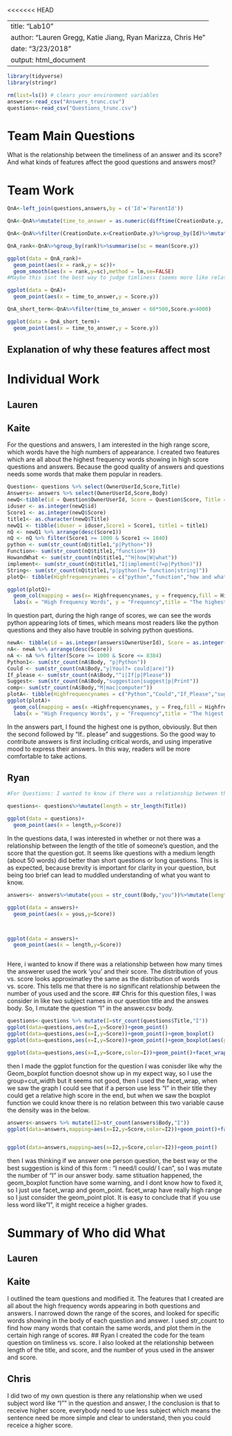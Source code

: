 <<<<<<< HEAD

---
title: "Lab10"
author: "Lauren Gregg, Katie Jiang, Ryan Marizza, Chris He"
date: "3/23/2018"
output: html_document
---


```{r setup, include=FALSE}
library(tidyverse)
library(stringr)

rm(list=ls()) # clears your environment variables
answers<-read_csv("Answers_trunc.csv")
questions<-read_csv("Questions_trunc.csv")


```
# Team Main Questions
What is the relationship between the timeliness of an answer and its score?
And what kinds of features affect the good questions and answers most?

# Team Work

```{r}
QnA<-left_join(questions,answers,by = c('Id'='ParentId'))

QnA<-QnA%>%mutate(time_to_answer = as.numeric(difftime(CreationDate.y, CreationDate.x,units = "mins")))#this gives the time to answer in seconds

QnA<-QnA%>%filter(CreationDate.x<CreationDate.y)%>%group_by(Id)%>%mutate(rank = row_number(time_to_answer))#here's where answers are ranked by their time to answer

QnA_rank<-QnA%>%group_by(rank)%>%summarise(sc = mean(Score.y))

ggplot(data = QnA_rank)+
  geom_point(aes(x = rank,y = sc))+
  geom_smooth(aes(x = rank,y=sc),method = lm,se=FALSE)
#Maybe this isnt the best way to judge timliness (seems more like relative timliness)

ggplot(data = QnA)+
  geom_point(aes(x = time_to_answer,y = Score.y))

QnA_short_term<-QnA%>%filter(time_to_answer < 60*500,Score.y<4000)

ggplot(data = QnA_short_term)+
  geom_point(aes(x = time_to_answer,y = Score.y))

```
 
 
 
## Explanation of why these features affect most


# Individual Work

## Lauren

## Kaite
For the questions and answers, I am interested in the high range score, which words have the high numbers of appearance. I created two features which are all about the highest frequency words showing in high score questions and answers. Because the good quality of answers and questions needs some words that make them popular in readers.
```{r}
Question<- questions %>% select(OwnerUserId,Score,Title)
Answers<- answers %>% select(OwnerUserId,Score,Body)
newQ<-tibble(id = Question$OwnerUserId, Score = Question$Score, Title = Question$Title)
iduser <- as.integer(newQ$id)
Score1 <- as.integer(newQ$Score)
title1<- as.character(newQ$Title)
newQ1 <- tibble(iduser = iduser,Score1 = Score1, title1 = title1)
nQ <- newQ1 %>% arrange(desc(Score1))
nQ <- nQ %>% filter(Score1 >= 1000 & Score1 <= 1040)
python <- sum(str_count(nQ$title1,"p|Python+"))
Function<- sum(str_count(nQ$title1,"function+"))
HowandWhat <- sum(str_count(nQ$title1,"^H|how|W|what"))
implement<- sum(str_count(nQ$title1,"I|implement(?=p|Python)"))
String<- sum(str_count(nQ$title1,"p|python(?= function|string)"))
plotQ<- tibble(Highfrequencynames = c("python","function","how and what","implement python","string"),frequency = c(python,Function,HowandWhat,implement,String))

ggplot(plotQ)+
  geom_col(mapping = aes(x= Highfrequencynames, y = frequency,fill = Highfrequencynames))+
  labs(x = "High Frequency Words", y = "Frequency",title = "The highest freqency words appear in score range is between 1000 to 1040\n in good questions")
```
In question part, during the high range of scores, we can see the words python appearing lots of times, which means most readers like the python questions and they also have trouble in solving python questions.
```{r}
newA<- tibble(id = as.integer(answers$OwnerUserId), Score = as.integer(answers$Score), Body = as.character(answers$Body))
nA<- newA %>% arrange(desc(Score))
nA <- nA %>% filter(Score >= 1000 & Score <= 8384)
Python1<- sum(str_count(nA$Body, "p|Python"))
Could <- sum(str_count(nA$Body,"y|You(?= could|are)"))
If_please <- sum(str_count(nA$Body,"^i|If|p|Please"))
Suggest<- sum(str_count(nA$Body,"suggestion|suggest|p|Print"))
comp<- sum(str_count(nA$Body,"M|mac|computer"))
plotA<- tibble(Highfrequencynames = c("Python","Could","If_Please","suggest","computer"),Freq = c(Python1,Could,If_please,Suggest,comp))
ggplot(plotA)+
  geom_col(mapping = aes(x =Highfrequencynames, y = Freq,fill = Highfrequencynames ))+
  labs(x = "High Frequency Words", y = "Frequency",title = "The higest freqency words appear in score range is between 1000 to 8384 \nin good answers")

```
In the answers part, I found the highest one is python, obviously. But then the second followed by "If.. please" and suggestions. So the good way to contribute answers is first including critical words, and using imperative mood to express their answers. In this way, readers will be more comfortable to take actions.

## Ryan

```{r}
#For Questions: I wanted to know if there was a relationship between the length of a question and its score

questions<- questions%>%mutate(length = str_length(Title))

ggplot(data = questions)+
  geom_point(aes(x = length,y=Score))

```
In the questions data, I was interested in whether or not there was a relationship between the length of the title of someone's question, and the score that the question got. It seems like questions with a medium length (about 50 words) did better than short questions or long questions. This is as expected, because brevity is important for clarity in your question, but being too brief can lead to muddled understanding of what you want to know.

```{r}
answers<- answers%>%mutate(yous = str_count(Body,"you"))%>%mutate(length = str_length(Body))

ggplot(data = answers)+
  geom_point(aes(x = yous,y=Score))



ggplot(data = answers)+
  geom_point(aes(x = length,y=Score))



```

Here, i wanted to know if there was a relationship between how many times the answerer used the work 'you' and their score. The distribution of yous vs. score looks approximatley the same as the distribution of words vs. score. This tells me that there is no significant relationship between the number of yous used and the score.
## Chris
for this question files, I was consider in like two subject names in our question title and the answes body. So, I mutate the question "I" in the answer.csv body.

```{r}
questions<-questions %>% mutate(I=str_count(questions$Title,"I"))
ggplot(data=questions,aes(x=I,y=Score))+geom_point()
ggplot(data=questions,aes(x=I,y=Score))+geom_point()+geom_boxplot()
ggplot(data=questions,aes(x=I,y=Score))+geom_point()+geom_boxplot(aes(group=cut_width(I,0.25),color=Score))

ggplot(data=questions,aes(x=I,y=Score,color=I))+geom_point()+facet_wrap(~I)
```
then I made the ggplot function for the question I was conisder like why the Geom_boxplot function doesnot show up in my expect way, so I use the group=cut_width but it seems not good, then I used the facet_wrap, when we saw the graph I could see that if a person use less "I" in their title they could get a relative high score in the end, but when we saw the boxplot function we could know there is no relation between this two variable cause the density was in the below.

```{r}
answers<-answers %>% mutate(I2=str_count(answers$Body,"I"))
ggplot(data=answers,mapping=aes(x=I2,y=Score,color=I2))+geom_point()+facet_wrap(~I2)


ggplot(data=answers,mapping=aes(x=I2,y=Score,color=I2))+geom_point()
```
then I was thinking if we answer one person question, the best way or the best suggestion is kind of this form : "I need/I could/ I can", so I was mutate the number of "I" in our answer body. same stituation happened, the geom_boxplot function have some warning, and I dont know how to fixed it, so I just use facet_wrap and geom_point. facet_wrap have really high range so I just consider the geom_point plot. It is easy to conclude that if you use less word like"I", it might receice a higher grades.



# Summary of Who did What

## Lauren


## Kaite
I outlined the team questions and modified it. The features that I created are all about the high frequency words appearing in both questions and answers. I narrowed down the range of the scores, and looked for specific words showing in the body of each question and answer. I used str_count to find how many words that contain the same words, and plot them in the certain high range of scores.
## Ryan
I created the code for the team question on timliness vs. score. I also looked at the relationship between length of the title, and score, and the number of yous used in the answer and score. 

## Chris
I did two of my own question is there any relationship when we used subject word like "I"" in the question and answer, I the conclusion is that to receive higher score, everybody need to use less subject which means the sentence need be more simple and clear to understand, then you could receice a higher score.
